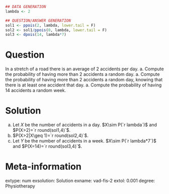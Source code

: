 
```r
## DATA GENERATION
lambda <- 2

## QUESTION/ANSWER GENERATION
sol1 <- ppois(2, lambda, lower.tail = F)
sol2 <- sol1/ppois(0, lambda, lower.tail = F)
sol3 <- dpois(14, lambda*7)
```

Question
========
In a stretch of a road there is an average of 2 accidents per day.
a. Compute the probability of having more than 2 accidents a random day.
a. Compute the probability of having more than 2 accidents a random day, knowing that there is at least one accident that day.
a. Compute the probability of having 14 accidents a random week.

Solution
========
a. Let $X$ be the number of accidents in a day.
$X\sim P(`r lambda`)$ and $P(X>2)=`r round(sol1,4)`$.
a. $P(X>2|X\geq 1)=`r round(sol2,4)`$.
a. Let $Y$ be the number of accidents in a week.
$X\sim P(`r lambda*7`)$ and $P(X=14)=`r round(sol3,4)`$.

Meta-information 
================
extype: num
exsolution: Solution
exname: vad-fis-2
extol: 0.001
degree: Physiotherapy
 
